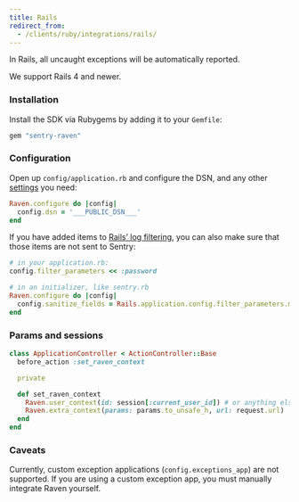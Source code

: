 ```yaml
---
title: Rails
redirect_from:
  - /clients/ruby/integrations/rails/
---
```


In Rails, all uncaught exceptions will be automatically reported.

We support Rails 4 and newer.

### Installation

Install the SDK via Rubygems by adding it to your `Gemfile`:

```ruby
gem "sentry-raven"
```

### Configuration

Open up `config/application.rb` and configure the DSN, and any other [settings](configuration/options/) you need:

```ruby
Raven.configure do |config|
  config.dsn = '___PUBLIC_DSN___'
end
```

If you have added items to [Rails’ log filtering](https://guides.rubyonrails.org/action_controller_overview.html#parameters-filtering), you can also make sure that those items are not sent to Sentry:

```ruby
# in your application.rb:
config.filter_parameters << :password

# in an initializer, like sentry.rb
Raven.configure do |config|
  config.sanitize_fields = Rails.application.config.filter_parameters.map(&:to_s)
end
```

### Params and sessions

```ruby
class ApplicationController < ActionController::Base
  before_action :set_raven_context

  private

  def set_raven_context
    Raven.user_context(id: session[:current_user_id]) # or anything else in session
    Raven.extra_context(params: params.to_unsafe_h, url: request.url)
  end
end
```

### Caveats

Currently, custom exception applications (`config.exceptions_app`) are not supported. If you are using a custom exception app, you must manually integrate Raven yourself.
